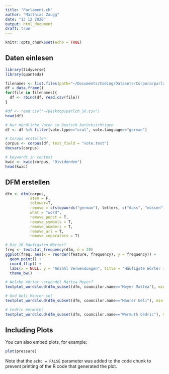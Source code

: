 ```yaml
---
title: "Parlament.ch"
author: "Matthias Zaugg"
date: "13 12 2020"
output: html_document
draft: true
---
```


```r
knitr::opts_chunk$set(echo = TRUE)
```

## Daten einlesen

```r
library(tidyverse)
library(quanteda)

filenames <- list.files(path="~/Documents/Coding/Datasets/Corpora/parlament.ch/", pattern="*.csv", full.names=T, recursive=F)
df = data.frame()
for(file in filenames){
  df <- rbind(df, read.csv(file))
}

#df <- read.csv("~/Desktop/parlch_50.csv")
head(df)

# Nur mündliche Voten in Deutsch berücksichtigen
df <- df %>% filter(vote.type=="oral", vote.language=="german")

# Corups erstellen
corpus <- corpus(df, text_field = "vote.text")
docvars(corpus)

# keywords in context
kwic <- kwic(corpus, "Dividenden")
head(kwic)
```

## DFM erstellen

```r
dfm <- dfm(corpus,
           stem = F,
           tolower=T,
           remove = c(stopwords("german"), letters, c("dass", "müssen")),
           what = "word",
           remove_punct = T,
           remove_symbols = T,
           remove_numbers = T,
           remove_url = T,
           remove_separators = T)

# Die 20 häufigsten Wörter?
freq <- textstat_frequency(dfm, n = 20)
ggplot(freq, aes(x = reorder(feature, frequency), y = frequency)) + 
  geom_point() +
  coord_flip() +
  labs(x = NULL, y = "Anzahl Verwendungen", title = "Häufigste Wörter in den bisherigen Debatten der 50. Legislatur") +
  theme_bw()

# Welche Wörter verwendet Mattea Meyer?
textplot_wordcloud(dfm_subset(dfm, councilor.name=="Meyer Mattea"), min.freq=10, random.order = FALSE, rot.per = .25, colors = RColorBrewer::brewer.pal(8,"Dark2"))

# Und Ueli Maurer so?
textplot_wordcloud(dfm_subset(dfm, councilor.name=="Maurer Ueli"), min.freq=20, random.order = FALSE, rot.per = .25, colors = RColorBrewer::brewer.pal(8,"Dark2"))

# Cedric Wermuth?
textplot_wordcloud(dfm_subset(dfm, councilor.name=="Wermuth Cédric"), min.freq=5, random.order = FALSE, rot.per = .25, colors = RColorBrewer::brewer.pal(8,"Dark2"))

```





## Including Plots

You can also embed plots, for example:

```r
plot(pressure)
```

Note that the `echo = FALSE` parameter was added to the code chunk to prevent printing of the R code that generated the plot.
